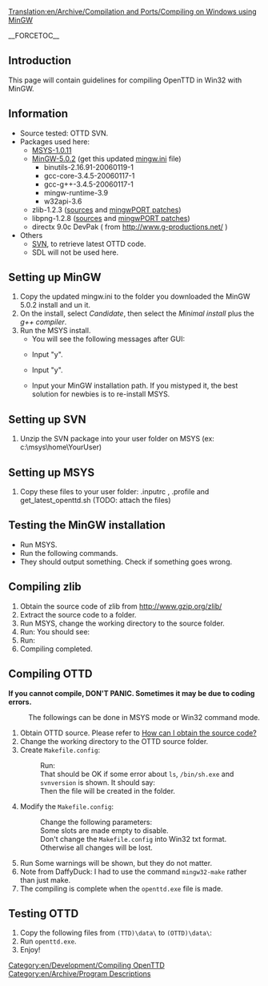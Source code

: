 [[Translation:en/Archive/Compilation and Ports/Compiling on Windows using MinGW]]
[[Category:en/Development/Compiling OpenTTD]]
[[Category:en/Archive/Program Descriptions]]

__FORCETOC__

==Introduction==
This page will contain guidelines for compiling OpenTTD in Win32 with MinGW.

==Information==
* Source tested: OTTD SVN.
* Packages used here:
** [http://prdownloads.sf.net/mingw/MSYS-1.0.11-2004.04.30-1.exe?download MSYS-1.0.11]
** [http://prdownloads.sf.net/mingw/MinGW-5.0.2.exe?download MinGW-5.0.2] (get this updated [http://www.tt-forums.net/download.php?id=46800 mingw.ini] file)
*** binutils-2.16.91-20060119-1
*** gcc-core-3.4.5-20060117-1
*** gcc-g++-3.4.5-20060117-1
*** mingw-runtime-3.9
*** w32api-3.6
** zlib-1.2.3 ([http://prdownloads.sourceforge.net/libpng/zlib-1.2.3.tar.gz?download sources] and [http://prdownloads.sf.net/mingw/zlib-1.2.3-mingwPORT-1.tar.bz2?download mingwPORT patches])
** libpng-1.2.8 ([http://prdownloads.sourceforge.net/libpng/libpng-1.2.8.tar.bz2?download sources] and [http://prdownloads.sf.net/mingw/libpng-1.2.8-mingwPORT.tar.bz2?download mingwPORT patches])
** directx 9.0c DevPak ( from http://www.g-productions.net/ )
* Others
** [http://subversion.tigris.org/files/documents/15/31072/svn-win32-1.3.1.zip SVN], to retrieve latest OTTD code.
** SDL will not be used here.

==Setting up MinGW==
# Copy the updated mingw.ini to the folder you downloaded the MinGW 5.0.2 install and un it.
# On the install, select <i>Candidate</i>, then select the <i>Minimal install</i> plus the <i>g++ compiler</i>.
# Run the MSYS install.
#* You will see the following messages after GUI:
#* {{en/Box|This is a post install process that will try to normalize between<br>your MinGW install if any as well as your previous MSYS installs<br>if any.  I don't have any traps as aborts will not hurt anything.<br>Do you wish to continue with the post install? [yn ]}} Input "y". 
#* {{en/Box|Do you have MinGW installed? [yn ]}} Input "y".
#* {{en/Box|Please answer the following in the form of c:/foo/bar.<br>Where is your MinGW installation?}} Input your MinGW installation path.  If you mistyped it, the best solution for newbies is to re-install MSYS.

==Setting up SVN==
# Unzip the SVN package into your user folder on MSYS (ex: c:\msys\home\YourUser)

==Setting up MSYS==
# Copy these files to your user folder: .inputrc , .profile and get_latest_openttd.sh (TODO: attach the files)

==Testing the MinGW installation==
* Run MSYS.
* Run the following commands.{{en/Box|make -v<br>gcc -v<br>svn help}}
* They should output something.  Check if something goes wrong.

==Compiling zlib==
# Obtain the source code of zlib from http://www.gzip.org/zlib/
# Extract the source code to a folder.
# Run MSYS, change the working directory to the source folder.
# Run: {{en/Box|./configure<br>make<br>make test}} You should see: {{en/Box|*** zlib test OK ***}}
# Run: {{en/Box|1=make install prefix=/mingw}}
# Compiling completed.

==Compiling OTTD==
'''If you cannot compile, DON'T PANIC.  Sometimes it may be due to coding errors.'''

: The followings can be done in MSYS mode or Win32 command mode.
# Obtain OTTD source.  Please refer to [[en/Development/FAQ development#how-can-i-obtain-the-source-code|How can I obtain the source code?]]
# Change the working directory to the OTTD source folder.
# Create <code>Makefile.config</code>:
#: Run: {{en/Box|make Makefile.config}}
#: That should be OK if some error about <code>ls</code>, <code>/bin/sh.exe</code> and <code>svnversion</code> is shown.  It should say: {{en/Box|make: Makefile.config is up to date.}}
#: Then the file will be created in the folder.
# Modify the <code>Makefile.config</code>:
#: Change the following parameters: {{en/Box|1=STATIC:=<br>WITH_ZLIB:=1<br>WITH_SDL:=<br>STATIC_ZLIB_PATH:=&#x2f;mingw&#x2f;lib/libz.a<br>WIN32:=1<br>UNIX:=<br>OSX:=<br>FREEBSD:=<br>MORPHOS:=<br>BEOS:=<br>SUNOS:=<br>CYGWIN:=<br>MINGW:=1}}
#: Some slots are made empty to disable.
#: Don't change the <code>Makefile.config</code> into Win32 txt format.  Otherwise all changes will be lost.
# Run {{en/Box|make}} Some warnings will be shown, but they do not matter.
# Note from DaffyDuck: I had to use the command <code>mingw32-make</code> rather than just make.
# The compiling is complete when the <code>openttd.exe</code> file is made.

==Testing OTTD==
# Copy the following files from <code>(TTD)\data\</code> to <code>(OTTD)\data\</code>:{{en/Box|sample.cat<br>trg1r.grf<br>trgcr.grf<br>trghr.grf<br>trgir.grf<br>trgtr.grf}}
# Run <code>openttd.exe</code>.
# Enjoy!
